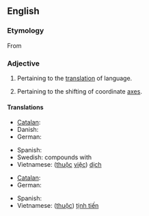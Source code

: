 ==English==

===Etymology===
From {{suffix|translation|ary|lang=en}}

===Adjective===
{{en-adj|-}}

# Pertaining to the [[translation]] of language.
# {{context|geometry|lang=en}} Pertaining to the shifting of coordinate [[axis|axes]].

====Translations====
{{trans-top|translation of language}}
* [[Catalan]]: {{t|ca|traduccional}}
* Danish: {{qualifier|compounds}} {{t|da|oversættelse|alt=oversættelses-}}
* German: {{t|de|übersetzungstechnisch}}
{{trans-mid}}
* Spanish: {{t|es|traduccional}}
* Swedish: compounds with {{t+|sv|översättning|c}}
* Vietnamese: ([[thuộc]] [[việc]]) [[dịch]]
{{trans-bottom}}

{{trans-top|shifting of coordinate axes}}
* [[Catalan]]: {{t|ca|translacional}}
* German: {{t|de|translatorisch}}
{{trans-mid}}
* Spanish: {{t|es|traslacional}}
* Vietnamese: ([[thuộc]]) [[tịnh tiến]]
{{trans-bottom}}